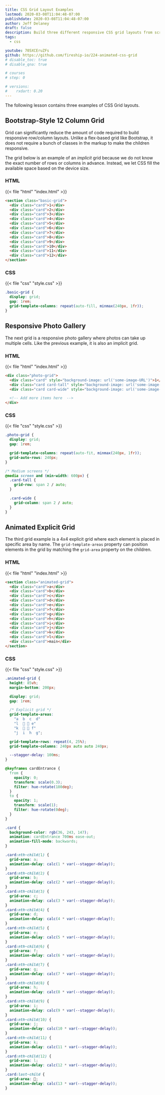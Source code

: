 ```yaml
---
title: CSS Grid Layout Examples
lastmod: 2020-03-08T11:04:48-07:00
publishdate: 2020-03-08T11:04:48-07:00
author: Jeff Delaney
draft: false
description: Build three different responsive CSS grid layouts from scratch
tags:
  - css

youtube: 705XCEruZFs
github: https://github.com/fireship-io/224-animated-css-grid
# disable_toc: true
# disable_qna: true

# courses
# step: 0

# versions:
#    rxdart: 0.20
---
```


The following lesson contains three examples of CSS Grid layouts.

## Bootstrap-Style 12 Column Grid

Grid can significantly reduce the amount of code required to build responsive row/column layouts. Unlike a flex-based grid like Bootstrap, it does not require a bunch of classes in the markup to make the children responsive.

The grid below is an example of an _implicit_ grid because we do not know the exact number of rows or columns in advance. Instead, we let CSS fill the available space based on the device size.

### HTML

{{< file "html" "index.html" >}}

```html
<section class="basic-grid">
  <div class="card">1</div>
  <div class="card">2</div>
  <div class="card">3</div>
  <div class="card">4</div>
  <div class="card">5</div>
  <div class="card">6</div>
  <div class="card">7</div>
  <div class="card">8</div>
  <div class="card">9</div>
  <div class="card">10</div>
  <div class="card">11</div>
  <div class="card">12</div>
</section>
```

### CSS

{{< file "css" "style.css" >}}

```css
.basic-grid {
  display: grid;
  gap: 1rem;
  grid-template-columns: repeat(auto-fill, minmax(240px, 1fr));
}
```

## Responsive Photo Gallery

The next grid is a responsive photo gallery where photos can take up multiple cells. Like the previous example, it is also an implicit grid.

### HTML

{{< file "html" "index.html" >}}

```html
<div class="photo-grid">
  <div class="card" style="background-image: url('some-image-URL')">1</div>
  <div class="card card-tall" style="background-image: url('some-image-URL')">2</div>
  <div class="card card-wide" style="background-image: url('some-image-URL')">3</div>

  <!-- Add more items here  -->
</div>
```

### CSS

{{< file "css" "style.css" >}}

```css
.photo-grid {
  display: grid;
  gap: 1rem;

  grid-template-columns: repeat(auto-fit, minmax(240px, 1fr));
  grid-auto-rows: 240px;
}

/* Medium screens */
@media screen and (min-width: 600px) {
  .card-tall {
    grid-row: span 2 / auto;
  }

  .card-wide {
    grid-column: span 2 / auto;
  }
}
```

## Animated Explicit Grid

The third grid example is a 4x4 explicit grid where each element is placed in specific area by name. The `grid-template-areas` property can position elements in the grid by matching the `grid-area` property on the children.

<div class="vid vid-center">
    <VideoPlayer
     video={396318960}
     free
    />
</div>

### HTML

{{< file "html" "index.html" >}}

```html
<section class="animated-grid">
  <div class="card">a</div>
  <div class="card">b</div>
  <div class="card">c</div>
  <div class="card">d</div>
  <div class="card">e</div>
  <div class="card">f</div>
  <div class="card">g</div>
  <div class="card">h</div>
  <div class="card">i</div>
  <div class="card">j</div>
  <div class="card">k</div>
  <div class="card">l</div>
  <div class="card">main</div>
</section>
```

### CSS

{{< file "css" "style.css" >}}

```css
.animated-grid {
  height: 85vh;
  margin-bottom: 200px;

  display: grid;
  gap: 1rem;

  /* Explicit grid */
  grid-template-areas:
    "a  b  c  d"
    "l  🌟 🌟 e"
    "k  🌟 🌟 f"
    "j  i  h  g";

  grid-template-rows: repeat(4, 25%);
  grid-template-columns: 240px auto auto 240px;

  --stagger-delay: 100ms;
}

@keyframes cardEntrance {
  from {
    opacity: 0;
    transform: scale(0.3);
    filter: hue-rotate(180deg);
  }
  to {
    opacity: 1;
    transform: scale(1);
    filter: hue-rotate(0deg);
  }
}

.card {
  background-color: rgb(36, 243, 147);
  animation: cardEntrance 700ms ease-out;
  animation-fill-mode: backwards;
}

.card:nth-child(1) {
  grid-area: a;
  animation-delay: calc(1 * var(--stagger-delay));
}
.card:nth-child(2) {
  grid-area: b;
  animation-delay: calc(2 * var(--stagger-delay));
}
.card:nth-child(3) {
  grid-area: c;
  animation-delay: calc(3 * var(--stagger-delay));
}
.card:nth-child(4) {
  grid-area: d;
  animation-delay: calc(4 * var(--stagger-delay));
}
.card:nth-child(5) {
  grid-area: e;
  animation-delay: calc(5 * var(--stagger-delay));
}
.card:nth-child(6) {
  grid-area: f;
  animation-delay: calc(6 * var(--stagger-delay));
}
.card:nth-child(7) {
  grid-area: g;
  animation-delay: calc(7 * var(--stagger-delay));
}
.card:nth-child(8) {
  grid-area: h;
  animation-delay: calc(8 * var(--stagger-delay));
}
.card:nth-child(9) {
  grid-area: i;
  animation-delay: calc(9 * var(--stagger-delay));
}
.card:nth-child(10) {
  grid-area: j;
  animation-delay: calc(10 * var(--stagger-delay));
}
.card:nth-child(11) {
  grid-area: k;
  animation-delay: calc(11 * var(--stagger-delay));
}
.card:nth-child(12) {
  grid-area: l;
  animation-delay: calc(12 * var(--stagger-delay));
}
.card:last-child {
  grid-area: 🌟;
  animation-delay: calc(13 * var(--stagger-delay));
}
```
